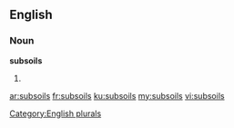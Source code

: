 ==English==

===Noun===
'''subsoils'''

# {{plural of|[[subsoil]]}}

[[Category:English plurals]]

[[ar:subsoils]]
[[fr:subsoils]]
[[ku:subsoils]]
[[my:subsoils]]
[[vi:subsoils]]